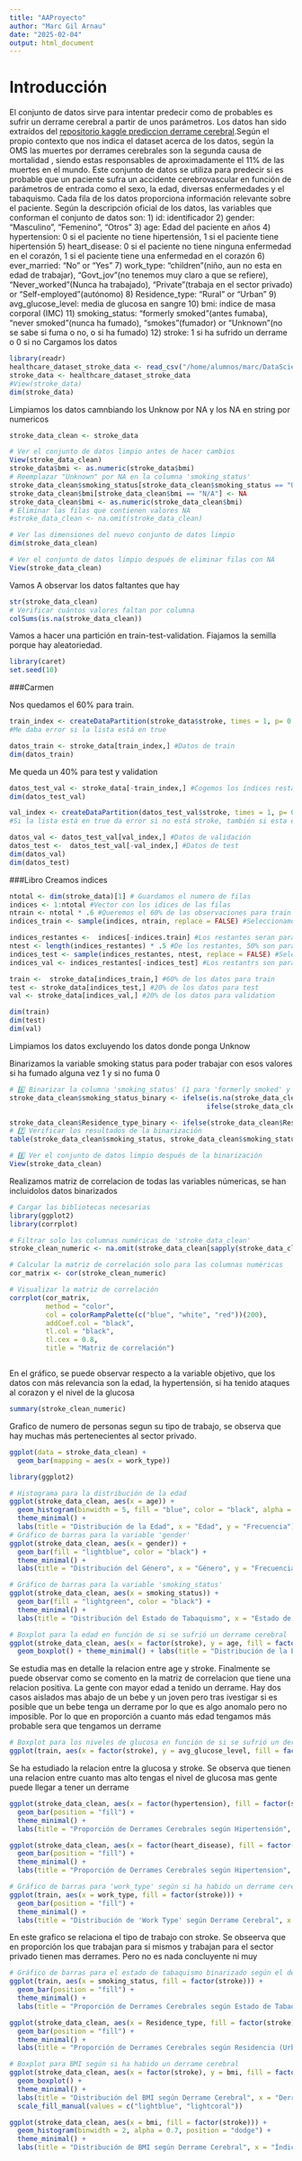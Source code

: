 ```yaml
---
title: "AAProyecto"
author: "Marc Gil Arnau"
date: "2025-02-04"
output: html_document
---
```

# Introducción
El conjunto de datos sirve para intentar predecir como de probables es sufrir un derrame cerebral a partir de unos parámetros.
Los datos han sido extraídos del [repositorio kaggle prediccion derrame cerebral](https://www.kaggle.com/datasets/fedesoriano/stroke-prediction-dataset).Según el propio contexto que nos indica el dataset acerca de los datos, según la OMS las muertes por derrames cerebrales son la segunda causa de mortalidad , siendo estas responsables de aproximadamente el 11% de las muertes en el mundo.
Este conjunto de datos se utiliza para predecir si es probable que un paciente sufra un accidente cerebrovascular en función de parámetros de entrada como el sexo, la edad, diversas enfermedades y el tabaquismo. Cada fila de los datos proporciona información relevante sobre el paciente.
Según la descripción oficial de los datos, las variables que conforman el conjunto de datos son:
1) id: identificador
2) gender: "Masculino", "Femenino", "Otros"
3) age: Edad del paciente en años
4) hypertension: 0 si el paciente no tiene hipertensión, 1 si el paciente tiene hipertensión
5) heart_disease: 0 si el paciente no tiene ninguna enfermedad en el corazón, 1 si el paciente tiene una enfermedad en el corazón
6) ever_married: "No" or "Yes"
7) work_type: "children"(niño, aun no esta en edad de trabajar), "Govt_jov"(no tenemos muy claro a que se refiere), "Never_worked"(Nunca ha trabajado), "Private"(trabaja en el sector privado) or "Self-employed"(autónomo)
8) Residence_type: "Rural" or "Urban"
9) avg_glucose_level: media de glucosa en sangre
10) bmi: indice de masa corporal (IMC)
11) smoking_status: "formerly smoked"(antes fumaba), "never smoked"(nunca ha fumado), "smokes"(fumador) or "Unknown"(no se sabe si fuma o no, o si ha fumado)
12) stroke: 1 si ha sufrido un derrame o 0 si no
Cargamos los datos

```r
library(readr)
healthcare_dataset_stroke_data <- read_csv("/home/alumnos/marc/DataScience/archive/healthcare-dataset-stroke-data.csv")
stroke_data <- healthcare_dataset_stroke_data
#View(stroke_data)
dim(stroke_data)
```
Limpiamos los datos camnbiando los Unknow por NA y los NA en string por numericos

```r

stroke_data_clean <- stroke_data

# Ver el conjunto de datos limpio antes de hacer cambios
View(stroke_data_clean)
stroke_data$bmi <- as.numeric(stroke_data$bmi)
# Reemplazar "Unknown" por NA en la columna 'smoking_status'
stroke_data_clean$smoking_status[stroke_data_clean$smoking_status == "Unknown"] <- NA
stroke_data_clean$bmi[stroke_data_clean$bmi == "N/A"] <- NA
stroke_data_clean$bmi <- as.numeric(stroke_data_clean$bmi)
# Eliminar las filas que contienen valores NA
#stroke_data_clean <- na.omit(stroke_data_clean)

# Ver las dimensiones del nuevo conjunto de datos limpio
dim(stroke_data_clean)

# Ver el conjunto de datos limpio después de eliminar filas con NA
View(stroke_data_clean)

```
Vamos A observar los datos faltantes que hay
```r
str(stroke_data_clean)
# Verificar cuántos valores faltan por columna
colSums(is.na(stroke_data_clean))

```
Vamos a hacer una partición en train-test-validation.
Fiajamos la semilla porque hay aleatoriedad.
```r
library(caret)
set.seed(10)
```
###Carmen

Nos quedamos el 60% para train.
```r
train_index <- createDataPartition(stroke_data$stroke, times = 1, p= 0.6, list = FALSE) #Índices para train (60%) 
#Me daba error si la lista está en true

datos_train <- stroke_data[train_index,] #Datos de train
dim(datos_train)
```

Me queda un 40% para test y validation
```r
datos_test_val <- stroke_data[-train_index,] #Cogemos los índices restantes
dim(datos_test_val)

val_index <- createDataPartition(datos_test_val$stroke, times = 1, p= 0.5, list = TRUE)$Resample1 #Partimos los indices en dos partes iguales
#Si la lista está en true da error si no está stroke, también si esta en false aunque este stroke

datos_val <- datos_test_val[val_index,] #Datos de validación
datos_test <-  datos_test_val[-val_index,] #Datos de test
dim(datos_val)
dim(datos_test)
```



###Libro
Creamos indices
```r
ntotal <- dim(stroke_data)[1] # Guardamos el numero de filas
indices <- 1:ntotal #Vector con los idices de las filas
ntrain <- ntotal * .6 #Queremos el 60% de las observaciones para train
indices_train <- sample(indices, ntrain, replace = FALSE) #Seleccionamos aleatoriamente los indices para train

indices_restantes <-  indices[-indices.train] #Los restantes seran para test y validation
ntest <- length(indices_restantes) * .5 #De los restantes, 50% son para test y 50% para validation
indices_test <- sample(indices_restantes, ntest, replace = FALSE) #Seleccionamos aleatoriamente los indices para test dentro de los que no hemos usado
indices_val <- indices_restantes[-indices_test] #Los restantrs son para validation

train <-  stroke_data[indices_train,] #60% de los datos para train
test <- stroke_data[indices_test,] #20% de los datos para test
val <- stroke_data[indices_val,] #20% de los datos para validation

dim(train)
dim(test)
dim(val)
```

Limpiamos los datos excluyendo los datos donde ponga Unknow

Binarizamos la variable smoking status para poder trabajar con esos valores si ha fumado alguna vez 1 y si no fuma 0
```r


# 6️⃣ Binarizar la columna 'smoking_status' (1 para 'formerly smoked' y 'smokes', 0 en caso contrario)
stroke_data_clean$smoking_status_binary <- ifelse(is.na(stroke_data_clean$smoking_status), NA,
                                                 ifelse(stroke_data_clean$smoking_status %in% c("formerly smoked", "smokes"), 1, 0))

stroke_data_clean$Residence_type_binary <- ifelse(stroke_data_clean$Residence_type %in% c("Rural"), 1, 0)
# 7️⃣ Verificar los resultados de la binarización
table(stroke_data_clean$smoking_status, stroke_data_clean$smoking_status_binary)

# 8️⃣ Ver el conjunto de datos limpio después de la binarización
View(stroke_data_clean)
```

Realizamos matriz de correlacion de todas las variables númericas, se han incluidolos datos binarizados
```r
# Cargar las bibliotecas necesarias
library(ggplot2)
library(corrplot)

# Filtrar solo las columnas numéricas de 'stroke_data_clean'
stroke_clean_numeric <- na.omit(stroke_data_clean[sapply(stroke_data_clean, is.numeric)])

# Calcular la matriz de correlación solo para las columnas numéricas
cor_matrix <- cor(stroke_clean_numeric)

# Visualizar la matriz de correlación
corrplot(cor_matrix, 
         method = "color", 
         col = colorRampPalette(c("blue", "white", "red"))(200), 
         addCoef.col = "black", 
         tl.col = "black", 
         tl.cex = 0.8, 
         title = "Matriz de correlación")



```
En el gráfico, se puede observar respecto a la variable objetivo, que los datos con más relevancia son la edad, la hypertensión, si ha tenido ataques al corazon y el nivel de la glucosa

```r
summary(stroke_clean_numeric)
```

Grafico de numero de personas segun su tipo de trabajo, se observa que hay muchas más pertenecientes al sector privado.
```r
ggplot(data = stroke_data_clean) +
  geom_bar(mapping = aes(x = work_type))
```
```r
library(ggplot2)

# Histograma para la distribución de la edad
ggplot(stroke_data_clean, aes(x = age)) +
  geom_histogram(binwidth = 5, fill = "blue", color = "black", alpha = 0.7) +
  theme_minimal() +
  labs(title = "Distribución de la Edad", x = "Edad", y = "Frecuencia")
# Gráfico de barras para la variable 'gender'
ggplot(stroke_data_clean, aes(x = gender)) +
  geom_bar(fill = "lightblue", color = "black") +
  theme_minimal() +
  labs(title = "Distribución del Género", x = "Género", y = "Frecuencia")

# Gráfico de barras para la variable 'smoking_status'
ggplot(stroke_data_clean, aes(x = smoking_status)) +
  geom_bar(fill = "lightgreen", color = "black") +
  theme_minimal() +
  labs(title = "Distribución del Estado de Tabaquismo", x = "Estado de Tabaquismo", y = "Frecuencia")


```


```r
# Boxplot para la edad en función de si se sufrió un derrame cerebral
ggplot(stroke_data_clean, aes(x = factor(stroke), y = age, fill = factor(stroke))) +
  geom_boxplot() + theme_minimal() + labs(title = "Distribución de la Edad según Derrame Cerebral", x = "Derrame Cerebral", y = "Edad")

```
Se estudia mas en detalle la relacion entre age y stroke. Finalmente se puede observar como se comento en la matriz de correlacion que tiene una relacion positiva. La gente con mayor edad a tenido un derrame. Hay dos casos aislados mas abajo de un bebe y un joven pero tras ivestigar si es posible que un bebe tenga un derrame por lo que es algo anomalo pero no imposible. Por lo que en proporción a cuanto más edad tengamos más probable sera que tengamos un derrame



```r
# Boxplot para los niveles de glucosa en función de si se sufrió un derrame cerebral
ggplot(train, aes(x = factor(stroke), y = avg_glucose_level, fill = factor(stroke))) + geom_boxplot() + theme_minimal() + labs(title = "Distribución de la Glucosa Promedio según Derrame Cerebral", x = "Derrame Cerebral", y = "Nivel de Glucosa")

```
Se ha estudiado la relacion entre la glucosa y stroke. Se observa que tienen una relacion entre cuanto mas alto tengas el nivel de glucosa mas gente puede llegar a tener un derrame

```r
ggplot(stroke_data_clean, aes(x = factor(hypertension), fill = factor(stroke))) +
  geom_bar(position = "fill") +
  theme_minimal() +
  labs(title = "Proporción de Derrames Cerebrales según Hipertensión", x = "Hipertensión", y = "Proporción")

ggplot(stroke_data_clean, aes(x = factor(heart_disease), fill = factor(stroke))) +
  geom_bar(position = "fill") +
  theme_minimal() +
  labs(title = "Proporción de Derrames Cerebrales según Hipertension", x = "Hipertension", y = "Proporción")

```

```r
# Gráfico de barras para 'work_type' según si ha habido un derrame cerebral
ggplot(train, aes(x = work_type, fill = factor(stroke))) +
  geom_bar(position = "fill") +
  theme_minimal() +
  labs(title = "Distribución de 'Work Type' según Derrame Cerebral", x = "Tipo de Trabajo", y = "Proporción")

```
En este grafico se relaciona el tipo de trabajo con stroke. Se obseerva que en proporción los que trabajan para si mismos y trabajan para el sector privado tienen mas derrames. Pero no es nada concluyente ni muy
```r
# Gráfico de barras para el estado de tabaquismo binarizado según el derrame cerebral
ggplot(train, aes(x = smoking_status, fill = factor(stroke))) +
  geom_bar(position = "fill") +
  theme_minimal() +
  labs(title = "Proporción de Derrames Cerebrales según Estado de Tabaquismo", x = "Estado de Tabaquismo", y = "Proporción")

```


```r
ggplot(stroke_data_clean, aes(x = Residence_type, fill = factor(stroke))) +
  geom_bar(position = "fill") +
  theme_minimal() +
  labs(title = "Proporción de Derrames Cerebrales según Residencia (Urbano/Rural)", x = "Tipo de Residencia", y = "Proporción")

```

```r
# Boxplot para BMI según si ha habido un derrame cerebral
ggplot(stroke_data_clean, aes(x = factor(stroke), y = bmi, fill = factor(stroke))) +
  geom_boxplot() +
  theme_minimal() +
  labs(title = "Distribución del BMI según Derrame Cerebral", x = "Derrame Cerebral", y = "Índice de Masa Corporal (BMI)") +
  scale_fill_manual(values = c("lightblue", "lightcoral"))

```


```r
ggplot(stroke_data_clean, aes(x = bmi, fill = factor(stroke))) +
  geom_histogram(binwidth = 2, alpha = 0.7, position = "dodge") +
  theme_minimal() +
  labs(title = "Distribución de BMI según Derrame Cerebral", x = "Índice de Masa Corporal", y = "Frecuencia")

```


